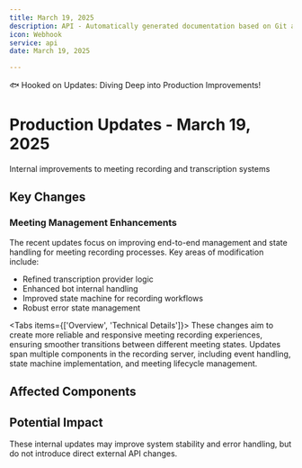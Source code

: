 ```yaml
---
title: March 19, 2025
description: API - Automatically generated documentation based on Git activity.
icon: Webhook
service: api
date: March 19, 2025

---
```


🐟 Hooked on Updates: Diving Deep into Production Improvements!

# Production Updates - March 19, 2025

<Callout type="info">
  Internal improvements to meeting recording and transcription systems
</Callout>

## Key Changes

### Meeting Management Enhancements

The recent updates focus on improving end-to-end management and state handling for meeting recording processes. Key areas of modification include:

- Refined transcription provider logic
- Enhanced bot internal handling
- Improved state machine for recording workflows
- Robust error state management

<Tabs items={['Overview', 'Technical Details']}>
  <Tab value="Overview">
    These changes aim to create more reliable and responsive meeting recording experiences, ensuring smoother transitions between different meeting states.
  </Tab>
  <Tab value="Technical Details">
    Updates span multiple components in the recording server, including event handling, state machine implementation, and meeting lifecycle management.
  </Tab>
</Tabs>

## Affected Components

<Files>
  <Folder name="meeting_bot/recording_server" defaultOpen>
    <Folder name="src">
      <File name="events.ts" />
      <File name="main.ts" />
      <File name="meeting.ts" />
      <Folder name="state-machine">
        <Folder name="states">
          <File name="error-state.ts" />
          <File name="recording-state.ts" />
          <File name="waiting-room-state.ts" />
        </Folder>
        <File name="machine.ts" />
      </Folder>
    </Folder>
  </Folder>
</Files>

## Potential Impact

<Callout type="warn">
  These internal updates may improve system stability and error handling, but do not introduce direct external API changes.
</Callout>